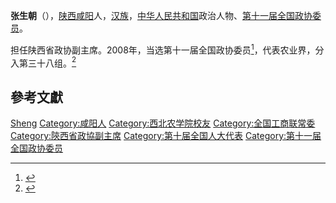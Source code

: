 '''张生朝'''（{{bd|1945年|1月|}}），[[陕西|陕西]][[咸阳|咸阳]]人，[[汉族|汉族]]，[[中华人民共和国|中华人民共和国]]政治人物、[[第十一届全国政协委员|第十一届全国政协委员]]。

担任陕西省政协副主席。2008年，当选第十一届全国政协委员<ref>{{cite news|title=第十一届全国政协委员名单|url=http://www.indaa.com.cn/zt/2009qglh/zxzs/200903/t20090303_127573.html|accessdate=2013-04-09|newspaper=新华社北京1月25日电 中国人民政治协商会议第十一届全国委员会委员名单(共2237人，2008年1月25日政协第十届全国委员会常务委员会第二十次会议通过)|date=2008年1月25日|deadurl=yes|archiveurl=https://web.archive.org/web/20130928014403/http://www.indaa.com.cn/zt/2009qglh/zxzs/200903/t20090303_127573.html|archivedate=2013年9月28日|df=}}</ref>，代表农业界，分入第三十八组。<ref>{{cite news|title=全国政协信息-张生朝|url=http://www.cppcc.gov.cn/CMS/wylibary/showJcwyxtInfoWylibary.action?tabJcwyxt.guid=11W0013350&wytype=wjwy|accessdate=2013-04-11|newspaper=全国政协委员会|archive-date=2019-06-13|archive-url=https://web.archive.org/web/20190613084457/http://www.cppcc.gov.cn/CMS/wylibary/showJcwyxtInfoWylibary.action?tabJcwyxt.guid=11W0013350&wytype=wjwy|dead-url=no}}</ref>

== 參考文獻 ==
{{reflist}}

{{中国政治人物小作品}}
{{中华全国工商业联合会第九届执行委员会}}

{{Authority control}}
{{DEFAULTSORT:Zhang张}}
[[Category:张姓|Sheng]]
[[Category:咸阳人|Category:咸阳人]]
[[Category:西北农学院校友|Category:西北农学院校友]]
[[Category:全国工商联常委|Category:全国工商联常委]]
[[Category:陝西省政協副主席|Category:陝西省政協副主席]]
[[Category:第十届全国人大代表|Category:第十届全国人大代表]]
[[Category:第十一届全国政协委员|Category:第十一届全国政协委员]]